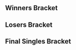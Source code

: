 {{DISPLAYTITLE:Norcal Validated: Singles Bracket}}{{SetGame|melee}}{{tabs static
|name1=Overview
|link1=Norcal_Validated/1
|name2=Singles Pools
|link2=Norcal_Validated/1/Singles Pools
|name3=Singles Bracket
|link3=Norcal_Validated/1/Singles_Bracket
|name4=Doubles Bracket
|link4=Norcal_Validate/1/Doubles_Bracket
|This=3
}}
{{BracketMatchSMWDisambig |oldtags=Rocky|newtags=Rocky (American player)}}
==Winners Bracket==
{{8DEWBracketA
|tourneylink=Norcal Validated/1
|tourneyname=Norcal Validated
|column-width=195
<!-- Quarterfinals -->
|r1m1p1=Plup |r1m1p1flag=us |r1m1p1score=2
|r1m1p2=NMW |r1m1p2flag=us |r1m1p2score=0
|r1m1win=1
|r1m1p1char1=sheik |r1m1p2char1=falcon |r1m1p1stock1=3 |r1m1p2stock1=0 |r1m1win1=1 |r1m1stage1=Battlefield
|r1m1p1char2=sheik |r1m1p2char2=falcon |r1m1p1stock2=2 |r1m1p2stock2=0 |r1m1win2=1 |r1m1stage2=Pokémon Stadium
|r1m1date=January 15th, 2017 
|r1m1finished=1
|r1m1details={{BracketMatchDetails|comment=|vod=https://youtu.be/0G4C0uCXxIo}}

|r1m2p1=Nintendude |r1m2p1flag=us |r1m2p1score=2
|r1m2p2=Ralph |r1m2p2flag=us |r1m2p2score=0 
|r1m2win=1
|r1m2p1char1= |r1m2p2char1= |r1m2p1stock1= |r1m2p2stock1= |r1m2win1= |r1m2stage1=
|r1m2p1char2= |r1m2p2char2= |r1m2p1stock2= |r1m2p2stock2= |r1m2win2= |r1m2stage2=
|r1m2p1char3= |r1m2p2char3= |r1m2p1stock3= |r1m2p2stock3= |r1m2win3= |r1m2stage3=
|r1m2p1char4= |r1m2p2char4= |r1m2p1stock4= |r1m2p2stock4= |r1m2win4= |r1m2stage4=
|r1m2p1char5= |r1m2p2char5= |r1m2p1stock5= |r1m2p2stock5= |r1m2win5= |r1m2stage5=
|r1m2date=
|r1m2finished=
|r1m2details={{BracketMatchDetails|comment=|vod=}}

|r1m3p1=SFAT |r1m3p1flag=us |r1m3p1score=2
|r1m3p2=Azusa |r1m3p2flag=us |r1m3p2score=0
|r1m3win=1
|r1m3p1char1= |r1m3p2char1= |r1m3p1stock1= |r1m3p2stock1= |r1m3win1= |r1m3stage1=
|r1m3p1char2= |r1m3p2char2= |r1m3p1stock2= |r1m3p2stock2= |r1m3win2= |r1m3stage2=
|r1m3p1char3= |r1m3p2char3= |r1m3p1stock3= |r1m3p2stock3= |r1m3win3= |r1m3stage3=
|r1m3p1char4= |r1m3p2char4= |r1m3p1stock4= |r1m3p2stock4= |r1m3win4= |r1m3stage4=
|r1m3p1char5= |r1m3p2char5= |r1m3p1stock5= |r1m3p2stock5= |r1m3win5= |r1m3stage5=
|r1m3date=
|r1m3finished=
|r1m3details={{BracketMatchDetails|comment=|vod=}}

|r1m4p1=PewPewU |r1m4p1flag=us |r1m4p1score=2
|r1m4p2=Syrox |r1m4p2flag=us |r1m4p2score=0 
|r1m4win=1
|r1m4p1char1=marth |r1m4p2char1=fox |r1m4p1stock1=2 |r1m4p2stock1=0 |r1m4win1=1 |r1m4stage1=Battlefield
|r1m4p1char2=marth |r1m4p2char2=fox |r1m4p1stock2=1 |r1m4p2stock2=0 |r1m4win2=1 |r1m4stage2=Battlefield
|r1m4date=January 15th, 2017 
|r1m4finished=
|r1m4details={{BracketMatchDetails|comment=|vod=https://youtu.be/rEW3zMuefUU}}

<!-- SEMIFINALS -->
|r2m1p1=Plup |r2m1p1flag=us |r2m1p1score=3
|r2m1p2=Nintendude |r2m1p2flag=us |r2m1p2score=2
|r2m1win=1
|r2m1p1char1=samus |r2m1p2char1=ic |r2m1p1stock1=2 |r2m1p2stock1=0 |r2m1win1=1 |r2m1stage1=Dream Land
|r2m1p1char2=samus |r2m1p2char2=ic |r2m1p1stock2=1 |r2m1p2stock2=0 |r2m1win2=1 |r2m1stage2=Battlefield
|r2m1p1char3=samus |r2m1p2char3=ic |r2m1p1stock3=1 |r2m1p2stock3=0 |r2m1win3=1 |r2m1stage3=Battlefield
|r2m1p1char4= |r2m1p2char4= |r2m1p1stock4= |r2m1p2stock4= |r2m1win4= |r2m1stage4=
|r2m1p1char5= |r2m1p2char5= |r2m1p1stock5= |r2m1p2stock5= |r2m1win5= |r2m1stage5=
|r2m1date=January 15th, 2017 
|r2m1finished=
|r2m1details={{BracketMatchDetails|comment=|vod=https://youtu.be/thATqMV5yMU}}

|r2m2p1=SFAT |r2m2p1flag=us |r2m2p1score=2
|r2m2p2=PewPewU |r2m2p2flag=us |r2m2p2score=3
|r2m2win=2
|r2m2p1char1=fox |r2m2p2char1=marth |r2m2p1stock1=1 |r2m2p2stock1=0 |r2m2win1=1 |r2m2stage1=Final Destination
|r2m2p1char2=fox |r2m2p2char2=marth |r2m2p1stock2=0 |r2m2p2stock2=2 |r2m2win2=2 |r2m2stage2=Battlefield
|r2m2p1char3=fox |r2m2p2char3=marth |r2m2p1stock3=0 |r2m2p2stock3=2 |r2m2win3=2 |r2m2stage3=Dream Land
|r2m2p1char4=fox |r2m2p2char4=marth |r2m2p1stock4=1 |r2m2p2stock4=0 |r2m2win4=1 |r2m2stage4=Dream Land
|r2m2p1char5=fox |r2m2p2char5=marth |r2m2p1stock5=0 |r2m2p2stock5=1 |r2m2win5=2 |r2m2stage5=Pokémon Stadium
|r2m2date=January 15th, 2017 
|r2m2finished=
|r2m2details={{BracketMatchDetails|comment=|vod=https://youtu.be/O3AV-8SQUJE}}
}}

==Losers Bracket==
{{24DELBracketSmwA
|tourneylink=Norcal Validated/1
|tourneyname=Norcal Validated
|l1placement=17-24
|l2placement=13-16
|l3placement=9-12
|l4placement=7-8
|l5placement=5-6
|column-width=150
|L1=Losers Round 1
|L2=Losers Round 2
|L3=Losers Round 3
|L4=Losers Round 4
|L5=Losers Round 5

|l1m1p1=Frootloop |l1m1p1flag=us |l1m1p1score=2
|l1m1p2=Cactuar |l1m1p2flag=us |l1m1p2score=1
|l1m1win=1
|l1m1p1char1= |l1m1p2char1= |l1m1p1stock1= |l1m1p2stock1= |l1m1win1= |l1m1stage1=
|l1m1p1char2= |l1m1p2char2= |l1m1p1stock2= |l1m1p2stock2= |l1m1win2= |l1m1stage2=
|l1m1p1char3= |l1m1p2char3= |l1m1p1stock3= |l1m1p2stock3= |l1m1win3= |l1m1stage3=
|l1m1p1char4= |l1m1p2char4= |l1m1p1stock4= |l1m1p2stock4= |l1m1win4= |l1m1stage4=
|l1m1p1char5= |l1m1p2char5= |l1m1p1stock5= |l1m1p2stock5= |l1m1win5= |l1m1stage5=
|l1m1date=
|l1m1finished=
|l1m1details={{BracketMatchDetails|comment=|vod=}}

|l1m2p1=Boulevard |l1m2p1flag=us |l1m2p1score=2
|l1m2p2=Moose |l1m2p2flag=us |l1m2p2score=0
|l1m2win=1
|l1m2p1char1= |l1m2p2char1= |l1m2p1stock1= |l1m2p2stock1= |l1m2win1= |l1m2stage1=
|l1m2p1char2= |l1m2p2char2= |l1m2p1stock2= |l1m2p2stock2= |l1m2win2= |l1m2stage2=
|l1m2p1char3= |l1m2p2char3= |l1m2p1stock3= |l1m2p2stock3= |l1m2win3= |l1m2stage3=
|l1m2p1char4= |l1m2p2char4= |l1m2p1stock4= |l1m2p2stock4= |l1m2win4= |l1m2stage4=
|l1m2p1char5= |l1m2p2char5= |l1m2p1stock5= |l1m2p2stock5= |l1m2win5= |l1m2stage5=
|l1m2date=
|l1m2finished=
|l1m2details={{BracketMatchDetails|comment=|vod=}}

|l1m3p1=Darkatma |l1m3p1flag=us |l1m3p1score=2
|l1m3p2=L |l1m3p2flag=us |l1m3p2score=1
|l1m3win=1
|l1m3p1char1= |l1m3p2char1= |l1m3p1stock1= |l1m3p2stock1= |l1m3win1= |l1m3stage1=
|l1m3p1char2= |l1m3p2char2= |l1m3p1stock2= |l1m3p2stock2= |l1m3win2= |l1m3stage2=
|l1m3p1char3= |l1m3p2char3= |l1m3p1stock3= |l1m3p2stock3= |l1m3win3= |l1m3stage3=
|l1m3p1char4= |l1m3p2char4= |l1m3p1stock4= |l1m3p2stock4= |l1m3win4= |l1m3stage4=
|l1m3p1char5= |l1m3p2char5= |l1m3p1stock5= |l1m3p2stock5= |l1m3win5= |l1m3stage5=
|l1m3date=
|l1m3finished=
|l1m3details={{BracketMatchDetails|comment=|vod=}}

|l1m4p1=Darrell |l1m4p1flag=us |l1m4p1score=2
|l1m4p2=Umarth |l1m4p2flag=us |l1m4p2score=1
|l1m4win=1
|l1m4p1char1= |l1m4p2char1= |l1m4p1stock1= |l1m4p2stock1= |l1m4win1= |l1m4stage1=
|l1m4p1char2= |l1m4p2char2= |l1m4p1stock2= |l1m4p2stock2= |l1m4win2= |l1m4stage2=
|l1m4p1char3= |l1m4p2char3= |l1m4p1stock3= |l1m4p2stock3= |l1m4win3= |l1m4stage3=
|l1m4p1char4= |l1m4p2char4= |l1m4p1stock4= |l1m4p2stock4= |l1m4win4= |l1m4stage4=
|l1m4p1char5= |l1m4p2char5= |l1m4p1stock5= |l1m4p2stock5= |l1m4win5= |l1m4stage5=
|l1m4date=
|l1m4finished=
|l1m4details={{BracketMatchDetails|comment=|vod=}}

|l1m5p1=Laudandus |l1m5p1flag=us |l1m5p1score=2
|l1m5p2=Dr. Z |l1m5p2flag=us |l1m5p2score=0
|l1m5win=1
|l1m5p1char1= |l1m5p2char1= |l1m5p1stock1= |l1m5p2stock1= |l1m5win1= |l1m5stage1=
|l1m5p1char2= |l1m5p2char2= |l1m5p1stock2= |l1m5p2stock2= |l1m5win2= |l1m5stage2=
|l1m5p1char3= |l1m5p2char3= |l1m5p1stock3= |l1m5p2stock3= |l1m5win3= |l1m5stage3=
|l1m5p1char4= |l1m5p2char4= |l1m5p1stock4= |l1m5p2stock4= |l1m5win4= |l1m5stage4=
|l1m5p1char5= |l1m5p2char5= |l1m5p1stock5= |l1m5p2stock5= |l1m5win5= |l1m5stage5=
|l1m5date=
|l1m5finished=
|l1m5details={{BracketMatchDetails|comment=|vod=}}

|l1m6p1=Rocky |l1m6p1flag=us |l1m6p1score=0
|l1m6p2=Reason |l1m6p2flag=us |l1m6p2score=2
|l1m6win=2
|l1m6p1char1= |l1m6p2char1= |l1m6p1stock1= |l1m6p2stock1= |l1m6win1= |l1m6stage1=
|l1m6p1char2= |l1m6p2char2= |l1m6p1stock2= |l1m6p2stock2= |l1m6win2= |l1m6stage2=
|l1m6p1char3= |l1m6p2char3= |l1m6p1stock3= |l1m6p2stock3= |l1m6win3= |l1m6stage3=
|l1m6p1char4= |l1m6p2char4= |l1m6p1stock4= |l1m6p2stock4= |l1m6win4= |l1m6stage4=
|l1m6p1char5= |l1m6p2char5= |l1m6p1stock5= |l1m6p2stock5= |l1m6win5= |l1m6stage5=
|l1m6date=
|l1m6finished=
|l1m6details={{BracketMatchDetails|comment=|vod=}}

|l1m7p1=Kalamazhu |l1m7p1flag=us |l1m7p1score=2
|l1m7p2=Zorc |l1m7p2flag=no |l1m7p2score=0
|l1m7win=1
|l1m7p1char1= |l1m7p2char1= |l1m7p1stock1= |l1m7p2stock1= |l1m7win1= |l1m7stage1=
|l1m7p1char2= |l1m7p2char2= |l1m7p1stock2= |l1m7p2stock2= |l1m7win2= |l1m7stage2=
|l1m7p1char3= |l1m7p2char3= |l1m7p1stock3= |l1m7p2stock3= |l1m7win3= |l1m7stage3=
|l1m7p1char4= |l1m7p2char4= |l1m7p1stock4= |l1m7p2stock4= |l1m7win4= |l1m7stage4=
|l1m7p1char5= |l1m7p2char5= |l1m7p1stock5= |l1m7p2stock5= |l1m7win5= |l1m7stage5=
|l1m7date=
|l1m7finished=
|l1m7details={{BracketMatchDetails|comment=|vod=}}

|l1m8p1=Spark |l1m8p1flag=us |l1m8p1score=2
|l1m8p2=Weedlar |l1m8p2flag=us |l1m8p2score=1
|l1m8win=1
|l1m8p1char1= |l1m8p2char1= |l1m8p1stock1= |l1m8p2stock1= |l1m8win1= |l1m8stage1=
|l1m8p1char2= |l1m8p2char2= |l1m8p1stock2= |l1m8p2stock2= |l1m8win2= |l1m8stage2=
|l1m8p1char3= |l1m8p2char3= |l1m8p1stock3= |l1m8p2stock3= |l1m8win3= |l1m8stage3=
|l1m8p1char4= |l1m8p2char4= |l1m8p1stock4= |l1m8p2stock4= |l1m8win4= |l1m8stage4=
|l1m8p1char5= |l1m8p2char5= |l1m8p1stock5= |l1m8p2stock5= |l1m8win5= |l1m8stage5=
|l1m8date=
|l1m8finished=
|l1m8details={{BracketMatchDetails|comment=|vod=}}


|l2m1p1=Frootloop |l2m1p1flag=us |l2m1p1score=2
|l2m1p2=Boulevard |l2m1p2flag=us |l2m1p2score=1
|l2m1win=1
|l2m1p1char1= |l2m1p2char1= |l2m1p1stock1= |l2m1p2stock1= |l2m1win1= |l2m1stage1=
|l2m1p1char2= |l2m1p2char2= |l2m1p1stock2= |l2m1p2stock2= |l2m1win2= |l2m1stage2=
|l2m1p1char3= |l2m1p2char3= |l2m1p1stock3= |l2m1p2stock3= |l2m1win3= |l2m1stage3=
|l2m1p1char4= |l2m1p2char4= |l2m1p1stock4= |l2m1p2stock4= |l2m1win4= |l2m1stage4=
|l2m1p1char5= |l2m1p2char5= |l2m1p1stock5= |l2m1p2stock5= |l2m1win5= |l2m1stage5=
|l2m1date=
|l2m1finished=
|l2m1details={{BracketMatchDetails|comment=|vod=}}

|l2m2p1=Darkatma |l2m2p1flag=us |l2m2p1score=2
|l2m2p2=Darrell |l2m2p2flag=us |l2m2p2score=0
|l2m2win=1
|l2m2p1char1= |l2m2p2char1= |l2m2p1stock1= |l2m2p2stock1= |l2m2win1= |l2m2stage1=
|l2m2p1char2= |l2m2p2char2= |l2m2p1stock2= |l2m2p2stock2= |l2m2win2= |l2m2stage2=
|l2m2p1char3= |l2m2p2char3= |l2m2p1stock3= |l2m2p2stock3= |l2m2win3= |l2m2stage3=
|l2m2p1char4= |l2m2p2char4= |l2m2p1stock4= |l2m2p2stock4= |l2m2win4= |l2m2stage4=
|l2m2p1char5= |l2m2p2char5= |l2m2p1stock5= |l2m2p2stock5= |l2m2win5= |l2m2stage5=
|l2m2date=
|l2m2finished=
|l2m2details={{BracketMatchDetails|comment=|vod=}}

|l2m3p1=Laudandus |l2m3p1flag=us |l2m3p1score=2
|l2m3p2=Reason |l2m3p2flag=us |l2m3p2score=0
|l2m3win=1
|l2m3p1char1= |l2m3p2char1= |l2m3p1stock1= |l2m3p2stock1= |l2m3win1= |l2m3stage1=
|l2m3p1char2= |l2m3p2char2= |l2m3p1stock2= |l2m3p2stock2= |l2m3win2= |l2m3stage2=
|l2m3p1char3= |l2m3p2char3= |l2m3p1stock3= |l2m3p2stock3= |l2m3win3= |l2m3stage3=
|l2m3p1char4= |l2m3p2char4= |l2m3p1stock4= |l2m3p2stock4= |l2m3win4= |l2m3stage4=
|l2m3p1char5= |l2m3p2char5= |l2m3p1stock5= |l2m3p2stock5= |l2m3win5= |l2m3stage5=
|l2m3date=
|l2m3finished=
|l2m3details={{BracketMatchDetails|comment=|vod=}}

|l2m4p1=Kalamazhu |l2m4p1flag=us |l2m4p1score=2
|l2m4p2=Spark |l2m4p2flag=us |l2m4p2score=0
|l2m4win=1
|l2m4p1char1= |l2m4p2char1= |l2m4p1stock1= |l2m4p2stock1= |l2m4win1= |l2m4stage1=
|l2m4p1char2= |l2m4p2char2= |l2m4p1stock2= |l2m4p2stock2= |l2m4win2= |l2m4stage2=
|l2m4p1char3= |l2m4p2char3= |l2m4p1stock3= |l2m4p2stock3= |l2m4win3= |l2m4stage3=
|l2m4p1char4= |l2m4p2char4= |l2m4p1stock4= |l2m4p2stock4= |l2m4win4= |l2m4stage4=
|l2m4p1char5= |l2m4p2char5= |l2m4p1stock5= |l2m4p2stock5= |l2m4win5= |l2m4stage5=
|l2m4date=
|l2m4finished=
|l2m4details={{BracketMatchDetails|comment=|vod=}}


|l3m1p1=Azusa |l3m1p1flag=us |l3m1p1score=1
|l3m1p2=Frootloop |l3m1p2flag=us |l3m1p2score=2
|l3m1win=2
|l3m1p1char1= |l3m1p2char1= |l3m1p1stock1= |l3m1p2stock1= |l3m1win1= |l3m1stage1=
|l3m1p1char2= |l3m1p2char2= |l3m1p1stock2= |l3m1p2stock2= |l3m1win2= |l3m1stage2=
|l3m1p1char3= |l3m1p2char3= |l3m1p1stock3= |l3m1p2stock3= |l3m1win3= |l3m1stage3=
|l3m1p1char4= |l3m1p2char4= |l3m1p1stock4= |l3m1p2stock4= |l3m1win4= |l3m1stage4=
|l3m1p1char5= |l3m1p2char5= |l3m1p1stock5= |l3m1p2stock5= |l3m1win5= |l3m1stage5=
|l3m1date=
|l3m1finished=
|l3m1details={{BracketMatchDetails|comment=|vod=}}

|l3m2p1=Syrox |l3m2p1flag=us |l3m2p1score=1
|l3m2p2=Darkatma |l3m2p2flag=us |l3m2p2score=2
|l3m2win=2
|l3m2p1char1=fox |l3m2p2char1=peach |l3m2p1stock1=1 |l3m2p2stock1=0 |l3m2win1=1 |l3m2stage1=Fountain of Dreams
|l3m2p1char2=fox |l3m2p2char2=peach |l3m2p1stock2=0 |l3m2p2stock2=1 |l3m2win2=2 |l3m2stage2=Dream Land
|l3m2p1char3=fox |l3m2p2char3=peach |l3m2p1stock3=0 |l3m2p2stock3=1 |l3m2win3=2 |l3m2stage3=Yoshi's Story
|l3m2date=
|l3m2finished=
|l3m2details={{BracketMatchDetails|comment=|vod=https://youtu.be/bOQkFGyC2QI}}

|l3m3p1=NMW |l3m3p1flag=us |l3m3p1score=DQ
|l3m3p2=Laudandus |l3m3p2flag=us |l3m3p2score={{win}}
|l3m3win=2
|l3m3p1char1= |l3m3p2char1= |l3m3p1stock1= |l3m3p2stock1= |l3m3win1= |l3m3stage1=
|l3m3p1char2= |l3m3p2char2= |l3m3p1stock2= |l3m3p2stock2= |l3m3win2= |l3m3stage2=
|l3m3p1char3= |l3m3p2char3= |l3m3p1stock3= |l3m3p2stock3= |l3m3win3= |l3m3stage3=
|l3m3p1char4= |l3m3p2char4= |l3m3p1stock4= |l3m3p2stock4= |l3m3win4= |l3m3stage4=
|l3m3p1char5= |l3m3p2char5= |l3m3p1stock5= |l3m3p2stock5= |l3m3win5= |l3m3stage5=
|l3m3date=
|l3m3finished=
|l3m3details={{BracketMatchDetails|comment=|vod=}}

|l3m4p1=Ralph |l3m4p1flag=us |l3m4p1score=1
|l3m4p2=Kalamazhu |l3m4p2flag=us |l3m4p2score=2
|l3m4win=2
|l3m4p1char1= |l3m4p2char1= |l3m4p1stock1= |l3m4p2stock1= |l3m4win1= |l3m4stage1=
|l3m4p1char2= |l3m4p2char2= |l3m4p1stock2= |l3m4p2stock2= |l3m4win2= |l3m4stage2=
|l3m4p1char3= |l3m4p2char3= |l3m4p1stock3= |l3m4p2stock3= |l3m4win3= |l3m4stage3=
|l3m4p1char4= |l3m4p2char4= |l3m4p1stock4= |l3m4p2stock4= |l3m4win4= |l3m4stage4=
|l3m4p1char5= |l3m4p2char5= |l3m4p1stock5= |l3m4p2stock5= |l3m4win5= |l3m4stage5=
|l3m4date=
|l3m4finished=
|l3m4details={{BracketMatchDetails|comment=|vod=}}

|l4m1p1=Frootloop |l4m1p1flag=us |l4m1p1score=2
|l4m1p2=Darkatma |l4m1p2flag=us |l4m1p2score=1
|l4m1win=1
|l4m1p1char1=fox |l4m1p2char1=sheik |l4m1p1stock1=1 |l4m1p2stock1=0 |l4m1win1=1 |l4m1stage1=Yoshi's Story
|l4m1p1char2=fox |l4m1p2char2=peach |l4m1p1stock2=0 |l4m1p2stock2=1 |l4m1win2=2 |l4m1stage2=Fountain of Dreams
|l4m1p1char3=fox |l4m1p2char3=peach |l4m1p1stock3=2 |l4m1p2stock3=0 |l4m1win3=1 |l4m1stage3=Battlefield
|l4m1date=
|l4m1finished=
|l4m1details={{BracketMatchDetails|comment=|vod=https://youtu.be/jzIUccTigSc}}

|l4m2p1=Laudandus |l4m2p1flag=us |l4m2p1score=2
|l4m2p2=Kalamazhu |l4m2p2flag=us |l4m2p2score=0
|l4m2win=1
|l4m2p1char1= |l4m2p2char1= |l4m2p1stock1= |l4m2p2stock1= |l4m2win1= |l4m2stage1=
|l4m2p1char2= |l4m2p2char2= |l4m2p1stock2= |l4m2p2stock2= |l4m2win2= |l4m2stage2=
|l4m2p1char3= |l4m2p2char3= |l4m2p1stock3= |l4m2p2stock3= |l4m2win3= |l4m2stage3=
|l4m2p1char4= |l4m2p2char4= |l4m2p1stock4= |l4m2p2stock4= |l4m2win4= |l4m2stage4=
|l4m2p1char5= |l4m2p2char5= |l4m2p1stock5= |l4m2p2stock5= |l4m2win5= |l4m2stage5=
|l4m2date=
|l4m2finished=
|l4m2details={{BracketMatchDetails|comment=|vod=}}


|l5m1p1=Nintendude |l5m1p1flag=us |l5m1p1score=3
|l5m1p2=Frootloop |l5m1p2flag=us |l5m1p2score=0
|l5m1win=1
|l5m1p1char1=ic |l5m1p2char1=fox |l5m1p1stock1=1 |l5m1p2stock1=0 |l5m1win1=1 |l5m1stage1=Yoshi's Story
|l5m1p1char2=ic |l5m1p2char2=fox |l5m1p1stock2=1 |l5m1p2stock2=0 |l5m1win2=1 |l5m1stage2=Yoshi's Story
|l5m1p1char3=ic |l5m1p2char3=fox |l5m1p1stock3=3 |l5m1p2stock3=0 |l5m1win3=1 |l5m1stage3=Yoshi's Story
|l5m1details={{BracketMatchDetails|preview=|lrthread=|interview=|recap=|comment=|live=|vod=https://youtu.be/8_2c59D6qTQ}}

|l5m2p1=SFAT |l5m2p1flag=us |l5m2p1score=3
|l5m2p2=Laudandus |l5m2p2flag=us |l5m2p2score=0
|l5m2win=1
|l5m2p1char1= |l5m2p2char1= |l5m2p1stock1= |l5m2p2stock1= |l5m2win1= |l5m2stage1=
|l5m2p1char2= |l5m2p2char2= |l5m2p1stock2= |l5m2p2stock2= |l5m2win2= |l5m2stage2=
|l5m2p1char3= |l5m2p2char3= |l5m2p1stock3= |l5m2p2stock3= |l5m2win3= |l5m2stage3=
|l5m2p1char4= |l5m2p2char4= |l5m2p1stock4= |l5m2p2stock4= |l5m2win4= |l5m2stage4=
|l5m2p1char5= |l5m2p2char5= |l5m2p1stock5= |l5m2p2stock5= |l5m2win5= |l5m2stage5=
|l5m2date=
|l5m2finished=
|l5m2details={{BracketMatchDetails|comment=|vod=}}
}}
<onlyinclude>
==Final Singles Bracket==
{{DEFinalSmwBracket
|tourneylink=Norcal Validated/1
|tourneyname=Norcal Validated
|l1placement=4
|r2placement=3
|r3loserplacement=2
|r3winnerplacement=1
|export_score=true
|column-width=195
|column-width-finals=225

<!-- FROM WINNERS -->
|r1m1p1=Plup |r1m1p1flag=us |r1m1p1score=3
|r1m1p2=PewPewU |r1m1p2flag=us |r1m1p2score=1
|r1m1win=1
|r1m1p1char1=sheik |r1m1p1stock1=1 |r1m1p2char1=marth |r1m1p2stock1=0 |r1m1win1=1 |r1m1stage1=Battlefield
|r1m1p1char2=samus |r1m1p1stock2=0 |r1m1p2char2=marth |r1m1p2stock2=3 |r1m1win2=2 |r1m1stage2=Final Destination
|r1m1p1char3=sheik |r1m1p1stock3=2 |r1m1p2char3=marth |r1m1p2stock3=0 |r1m1win3=1 |r1m1stage3=Dream Land
|r1m1p1char4=sheik |r1m1p1stock4=1 |r1m1p2char4=marth |r1m1p2stock4=0 |r1m1win4=1 |r1m1stage4=Pokémon Stadium
|r1m1date=January 14, 2017
|r1m1finished=
|r1m1details={{BracketMatchDetails
|vod=https://youtu.be/hnOYhMazQ78
|preview=
|lrthread=
|interview=
|recap=
|comment=
|live=
}}

<!-- FROM LOSERS -->
|l1m1p1=Nintendude |l1m1p1flag=us |l1m1p1score=0
|l1m1p2=SFAT |l1m1p2flag=us |l1m1p2score=3
|l1m1win=2
|l1m1p1char1=ic |l1m1p1stock1=0 |l1m1p2char1=fox |l1m1p2stock1=1 |l1m1win1=2 |l1m1stage1=Final Destination
|l1m1p1char2=ic |l1m1p1stock2=0 |l1m1p2char2=fox |l1m1p2stock2=2 |l1m1win2=2 |l1m1stage2=Final Destination
|l1m1p1char3=ic |l1m1p1stock3=0 |l1m1p2char3=fox |l1m1p2stock3=1 |l1m1win3=2 |l1m1stage3=Battlefield
|l1m1p1char4= |l1m1p1stock4= |l1m1p2char4= |l1m1p2stock4= |l1m1win4= |l1m1stage4=
|l1m1p1char5= |l1m1p1stock5= |l1m1p2char5= |l1m1p2stock5= |l1m1win5= |l1m1stage5=
|l1m1date=January 14, 2017
|l1m1finished=
|l1m1details={{BracketMatchDetails
|vod=
|preview=
|lrthread=
|interview=
|recap=
|comment=
|live=
}}

<!-- LOSERS FINALS -->
|r2m1p1=PewPewU |r2m1p1flag=us |r2m1p1score=2
|r2m1p2=SFAT |r2m1p2flag=us |r2m1p2score=3
|r2m1win=2
|r2m1p1char1=marth |r2m1p1stock1=0 |r2m1p2char1=fox |r2m1p2stock1=1 |r2m1win1=2 |r2m1stage1=Final Destination
|r2m1p1char2=marth |r2m1p1stock2=3 |r2m1p2char2=fox |r2m1p2stock2=0 |r2m1win2=1 |r2m1stage2=Battlefield
|r2m1p1char3=marth |r2m1p1stock3=0 |r2m1p2char3=fox |r2m1p2stock3=1 |r2m1win3=2 |r2m1stage3=Fountain of Dreams
|r2m1p1char4=marth |r2m1p1stock4=1 |r2m1p2char4=fox |r2m1p2stock4=0 |r2m1win4=1 |r2m1stage4=Pokémon Stadium
|r2m1p1char5=marth |r2m1p1stock5=0 |r2m1p2char5=fox |r2m1p2stock5=3 |r2m1win5=2 |r2m1stage5=Dream Land
|r2m1date=January 14, 2017
|r2m1finished=
|r2m1details={{BracketMatchDetails
|vod=https://youtu.be/hdFjXzaJkSE
|preview=
|lrthread=
|interview=
|recap=
|comment=
|live=
}}

<!-- GRAND FINALS -->
|r3m1p1=Plup |r3m1p1flag=us |r3m1p1score=2 |r3m2p1score=3
|r3m1p2=SFAT |r3m1p2flag=us |r3m1p2score=3 |r3m2p2score=0
|r3m1win=1
|r3m1p1char1=sheik |r3m1p1stock1=0 |r3m1p2char1=fox |r3m1p2stock1=1 |r3m1win1=2 |r3m1stage1=Fountain of Dreams
|r3m1p1char2=sheik |r3m1p1stock2=0 |r3m1p2char2=fox |r3m1p2stock2=1 |r3m1win2=2 |r3m1stage2=Battlefield
|r3m1p1char3=sheik |r3m1p1stock3=2 |r3m1p2char3=fox |r3m1p2stock3=0 |r3m1win3=1 |r3m1stage3=Battlefield
|r3m1p1char4=samus |r3m1p1stock4=1 |r3m1p2char4=fox |r3m1p2stock4=0 |r3m1win4=1 |r3m1stage4=Final Destination
|r3m1p1char5=samus |r3m1p1stock5=0 |r3m1p2char5=fox |r3m1p2stock5=1 |r3m1win5=2 |r3m1stage5=Final Destination

|r3m2p1char1=sheik |r3m2p1stock1=1 |r3m2p2char1=fox |r3m2p2stock1=0 |r3m2win1=1 |r3m2stage1=Fountain of Dreams
|r3m2p1char2=samus |r3m2p1stock2=1 |r3m2p2char2=fox |r3m2p2stock2=0 |r3m2win2=1 |r3m2stage2=Final Destination
|r3m2p1char3=samus |r3m2p1stock3=2 |r3m2p2char3=fox |r3m2p2stock3=0 |r3m2win3=1 |r3m2stage3=Final Destination
|r3m1date=January 14, 2017
|r3m1finished=
|r3m1details={{BracketMatchDetails
|vod=https://youtu.be/CSpiu3iHUYk
|preview=
|lrthread=
|interview=
|recap=
|comment=
|live=
}}
}}
</onlyinclude>

